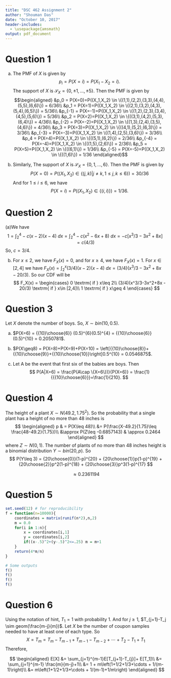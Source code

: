```yaml
---
title: "DSC 462 Assignment 2"
author: "Shouman Das"
date: "October 10, 2017"
header-includes:
  - \usepackage{amsmath}
output: pdf_document
---
```

# Question 1
(a) The PMF of $X$ is given by  
$$
p_i = P(X=i) = P(X_1-X_2 = i).
$$
The support of $X$ is $\mathcal{S} _X = \{ 0, \pm 1,..., \pm 5\}$. Then the PMF is given by
$$\begin{aligned}
&p_0 = P(X=0)=P((X_1,X_2) \in \{(1,1),(2,2),(3,3),(4,4),(5,5),(6,6)\}) = 6/36\\
&p_1 = P(X=1)=P((X_1,X_2) \in \{(2,1),(3,2),(4,3),(5,4),(6,5)\}) = 5/36\\
&p_{-1} = P(X=-1)=P((X_1,X_2) \in \{(1,2),(2,3),(3,4),(4,5),(5,6)\}) = 5/36\\
&p_2 = P(X=2)=P((X_1,X_2) \in \{((3,1),(4,2),(5,3),(6,4)\}) = 4/36\\
&p_{-2} = P(X=-2)=P((X_1,X_2) \in \{(1,3),(2,4),(3,5),(4,6)\}) = 4/36\\
&p_3 = P(X=3)=P((X_1,X_2) \in \{((4,1),(5,2),(6,3)\}) = 3/36\\
&p_{-3} = P(X=-3)=P((X_1,X_2) \in \{(1,4),(2,5),(3,6)\}) = 3/36\\
&p_4 = P(X=4)=P((X_1,X_2) \in \{((5,1),(6,2)\}) = 2/36\\
&p_{-4} = P(X=-4)=P((X_1,X_2) \in \{((1,5),(2,6)\}) = 2/36\\
&p_5 = P(X=5)=P((X_1,X_2) \in \{((6,1)\}) = 1/36\\
&p_{-5} = P(X=-5)=P((X_1,X_2) \in \{((1,6)\}) = 1/36
\end{aligned}$$

(b) Similarly, The support of $X$ is $\mathcal{S} _X = \{0, 1,..., 6\}$. Then the PMF is given by 
$$
P(X = 0) = P((X_1,X_2)\in \{(j,k)|j\neq k, 1\leq j,k\leq 6\}) = 30/36
$$
And for $1\leq i \leq 6$, we have
$$
P(X=i) = P((X_1,X_2)\in\{(i,i)\}) = 1/36.
$$

# Question 2

(a)We have
$$
1 = \int_2^4 -c(x-2)(x-4)\ dx = \int_2^4 -c(x^2-6x+8)\ dx = -c[x^3/3-3x^2+8x] = c (4/3)
$$
So, $c = 3/4$.

(b) For $x \leq 2$, we have $F_X(x) = 0$, and for $x \geq 4$, we have $F_X(x) = 1$. For $x \in [2, 4]$ we have  $F_X(x) = \int_2^x (3/4)(x-2)(x-4)\ dx = (3/4)(x^3/3-3x^2+8x - 20/3)$. So our CDF will be
$$
F_X(x) = \begin{cases}
0 \textrm{ if } x\leq 2\\
(3/4)(x^3/3-3x^2+8x - 20/3) \textrm{ if } x\in [2,4]\\
1 \textrm{ if } x\geq 4
\end{cases}
$$

# Question 3

Let $X$ denote the number of boys. So, $X \sim bin(10,0.5)$.

(a) $P(X=6) = {{10}\choose{6}} (0.5)^{6}(0.5)^{4} = {{10}\choose{6}} (0.5)^{10} = 0.2050781$.

(b) $P(X\geq8) = P(X=8)+P(X=9)+P(X=10) = \left[{{10}\choose{8}}+{{10}\choose{9}}+{{10}\choose{10}}\right]0.5^{10} = 0.0546875$.

(c) Let A be the event that first six of the babies are boys. Then
$$
P(A|X=6) = \frac{P(A\cap \{X=6\})}{P(X=6)} = \frac{1}{{{10}\choose{6}}}=\frac{1}{210}.
$$

# Question 4

The height of a plant $X \sim N(49.2, 1.75^2)$. So the probability that a single plant
has a height of no more than 48 inches is
$$
\begin{aligned}
p & = P(X\leq 48)\\
&= P(\frac{X-49.2}{1.75}\leq \frac{48-49.2}{1.75})\\
&\approx P(Z\leq -0.6857143)
& \approx 0.2464
\end{aligned}
$$
where $Z \sim N(0,1)$. The number of plants of no more than 48 inches height is a binomial distribution $Y \sim bin(20,p)$. So
$$
P(Y\leq 3) = {20\choose{0}}(1-p)^{20} + {20\choose{1}}p(1-p)^{19} + {20\choose{2}}p^2(1-p)^{18} + {20\choose{3}}p^3(1-p)^{17}
$$

$$
\approx 0.2361194
$$
\newpage

# Question 5

```r
set.seed(12) # for reproducibility
f = function(n=10000){
    coordinates = matrix(runif(n*2),n,2)
    m = 0.0
    for(i in 1:n){
        x = coordinates[i,1]
        y = coordinates[i,2]
        if((x-.5)^2+(y-.5)^2<=.25) m = m+1
    }
    return(4*m/n)
}

# Some outputs
f()
f()
f()
f()

```

# Question 6

Using the notation of hint, $T_1 = 1$ with probability $1$. And for $j\geq 1$, $T_{j+1}-T_j \sim geom(\frac{m-j}{m})$. Let $X$ be the number of coupon samples needed to have at least one of each type.
So
$$
X = T_m = T_m - T_{m-1} + T_{m-1}-T_{m-2}+ \cdots +T_2-T_1 + T_1 
$$
Therefore,

$$
\begin{aligned}
E[X] &= \sum_{j=1}^{m-1}E[T_{j+1}-T_{j}]+ E[T_1]\\
&= \sum_{j=1}^{m-1} \frac{m}{m-j}+1\\
&= 1 + m\left(1+1/2+1/3+\cdots + 1/(m-1)\right)\\
&= m\left(1+1/2+1/3+\cdots + 1/(m-1)+1/m\right)
\end{aligned}
$$

